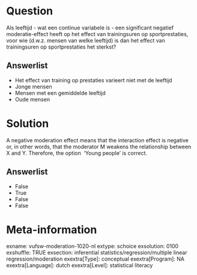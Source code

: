 Question
========
Als leeftijd - wat een continue variabele is - een significant negatief
moderatie-effect heeft op het effect van trainingsuren op
sportprestaties, voor wie (d.w.z. mensen van welke leeftijd) is dan het
effect van trainingsuren op sportprestaties het sterkst?

Answerlist
----------
* Het effect van training op prestaties varieert niet met de leeftijd
* Jonge mensen
* Mensen met een gemiddelde leeftijd
* Oude mensen

Solution
========





A negative moderation effect means that the interaction effect is
negative or, in other words, that the moderator M weakens the
relationship between X and Y. Therefore, the option  'Young people' is
correct.

Answerlist
----------
* False
* True
* False
* False

Meta-information
================
exname: vufsw-moderation-1020-nl
extype: schoice
exsolution: 0100
exshuffle: TRUE
exsection: inferential statistics/regression/multiple linear regression/moderation
exextra[Type]: conceptual
exextra[Program]: NA
exextra[Language]: dutch
exextra[Level]: statistical literacy

